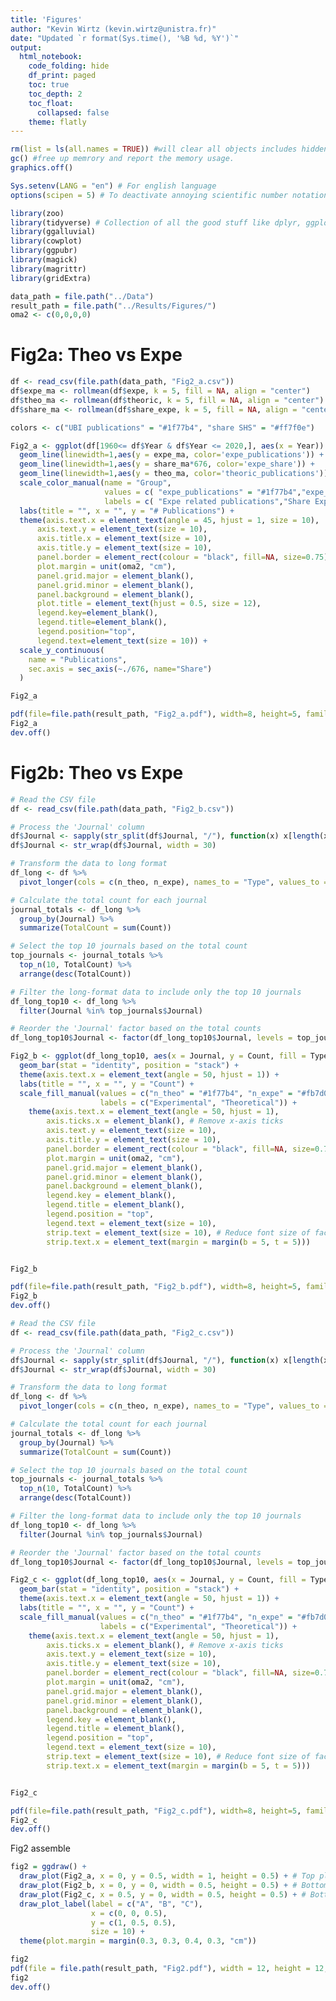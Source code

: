 ```yaml
---
title: 'Figures'
author: "Kevin Wirtz (kevin.wirtz@unistra.fr)"
date: "Updated `r format(Sys.time(), '%B %d, %Y')`"
output:
  html_notebook:
    code_folding: hide
    df_print: paged
    toc: true
    toc_depth: 2
    toc_float:
      collapsed: false
    theme: flatly
---
```


```r

rm(list = ls(all.names = TRUE)) #will clear all objects includes hidden objects.
gc() #free up memrory and report the memory usage.
graphics.off()

Sys.setenv(LANG = "en") # For english language
options(scipen = 5) # To deactivate annoying scientific number notation

library(zoo)
library(tidyverse) # Collection of all the good stuff like dplyr, ggplot2 ect.
library(ggalluvial)
library(cowplot)
library(ggpubr)
library(magick)
library(magrittr)
library(gridExtra)

data_path = file.path("../Data") 
result_path = file.path("../Results/Figures/") 
oma2 <- c(0,0,0,0)
```

# Fig2a: Theo vs Expe
```r
df <- read_csv(file.path(data_path, "Fig2_a.csv"))
df$expe_ma <- rollmean(df$expe, k = 5, fill = NA, align = "center")
df$theo_ma <- rollmean(df$theoric, k = 5, fill = NA, align = "center")
df$share_ma <- rollmean(df$share_expe, k = 5, fill = NA, align = "center")
```


```r
colors <- c("UBI publications" = "#1f77b4", "share SHS" = "#ff7f0e")

Fig2_a <- ggplot(df[1960<= df$Year & df$Year <= 2020,], aes(x = Year)) +
  geom_line(linewidth=1,aes(y = expe_ma, color='expe_publications')) + 
  geom_line(linewidth=1,aes(y = share_ma*676, color='expe_share')) +
  geom_line(linewidth=1,aes(y = theo_ma, color='theoric_publications')) +
  scale_color_manual(name = "Group",
                     values = c( "expe_publications" = "#1f77b4","expe_share"="#ff7f0e", "theoric_publications" = "black"),
                     labels = c( "Expe related publications","Share Expe","Theoric related publications")) +
  labs(title = "", x = "", y = "# Publications") +
  theme(axis.text.x = element_text(angle = 45, hjust = 1, size = 10),
      axis.text.y = element_text(size = 10),
      axis.title.x = element_text(size = 10),
      axis.title.y = element_text(size = 10),
      panel.border = element_rect(colour = "black", fill=NA, size=0.75),
      plot.margin = unit(oma2, "cm"),
      panel.grid.major = element_blank(),
      panel.grid.minor = element_blank(),
      panel.background = element_blank(),
      plot.title = element_text(hjust = 0.5, size = 12),  
      legend.key=element_blank(),
      legend.title=element_blank(),
      legend.position="top",
      legend.text=element_text(size = 10)) +
  scale_y_continuous(
    name = "Publications",
    sec.axis = sec_axis(~./676, name="Share")
  )

Fig2_a

pdf(file=file.path(result_path, "Fig2_a.pdf"), width=8, height=5, family="Helvetica", pointsize=10)
Fig2_a
dev.off()

```

# Fig2b: Theo vs Expe
```r
# Read the CSV file
df <- read_csv(file.path(data_path, "Fig2_b.csv"))

# Process the 'Journal' column
df$Journal <- sapply(str_split(df$Journal, "/"), function(x) x[length(x)])
df$Journal <- str_wrap(df$Journal, width = 30)

# Transform the data to long format
df_long <- df %>%
  pivot_longer(cols = c(n_theo, n_expe), names_to = "Type", values_to = "Count")

# Calculate the total count for each journal
journal_totals <- df_long %>%
  group_by(Journal) %>%
  summarize(TotalCount = sum(Count))

# Select the top 10 journals based on the total count
top_journals <- journal_totals %>%
  top_n(10, TotalCount) %>%
  arrange(desc(TotalCount))

# Filter the long-format data to include only the top 10 journals
df_long_top10 <- df_long %>%
  filter(Journal %in% top_journals$Journal)

# Reorder the 'Journal' factor based on the total counts
df_long_top10$Journal <- factor(df_long_top10$Journal, levels = top_journals$Journal)


```


```r
Fig2_b <- ggplot(df_long_top10, aes(x = Journal, y = Count, fill = Type)) +
  geom_bar(stat = "identity", position = "stack") +
  theme(axis.text.x = element_text(angle = 50, hjust = 1)) +
  labs(title = "", x = "", y = "Count") +
  scale_fill_manual(values = c("n_theo" = "#1f77b4", "n_expe" = "#fb7d07"),
                    labels = c("Experimental", "Theoretical")) +
    theme(axis.text.x = element_text(angle = 50, hjust = 1),
        axis.ticks.x = element_blank(), # Remove x-axis ticks
        axis.text.y = element_text(size = 10),
        axis.title.y = element_text(size = 10),
        panel.border = element_rect(colour = "black", fill=NA, size=0.75),
        plot.margin = unit(oma2, "cm"),
        panel.grid.major = element_blank(),
        panel.grid.minor = element_blank(),
        panel.background = element_blank(),
        legend.key = element_blank(),
        legend.title = element_blank(),
        legend.position = "top",
        legend.text = element_text(size = 10),
        strip.text = element_text(size = 10), # Reduce font size of facet labels
        strip.text.x = element_text(margin = margin(b = 5, t = 5))) 


Fig2_b

pdf(file=file.path(result_path, "Fig2_b.pdf"), width=8, height=5, family="Helvetica", pointsize=6)
Fig2_b
dev.off()

```
```r
# Read the CSV file
df <- read_csv(file.path(data_path, "Fig2_c.csv"))

# Process the 'Journal' column
df$Journal <- sapply(str_split(df$Journal, "/"), function(x) x[length(x)])
df$Journal <- str_wrap(df$Journal, width = 30)

# Transform the data to long format
df_long <- df %>%
  pivot_longer(cols = c(n_theo, n_expe), names_to = "Type", values_to = "Count")

# Calculate the total count for each journal
journal_totals <- df_long %>%
  group_by(Journal) %>%
  summarize(TotalCount = sum(Count))

# Select the top 10 journals based on the total count
top_journals <- journal_totals %>%
  top_n(10, TotalCount) %>%
  arrange(desc(TotalCount))

# Filter the long-format data to include only the top 10 journals
df_long_top10 <- df_long %>%
  filter(Journal %in% top_journals$Journal)

# Reorder the 'Journal' factor based on the total counts
df_long_top10$Journal <- factor(df_long_top10$Journal, levels = top_journals$Journal)
```

```r
Fig2_c <- ggplot(df_long_top10, aes(x = Journal, y = Count, fill = Type)) +
  geom_bar(stat = "identity", position = "stack") +
  theme(axis.text.x = element_text(angle = 50, hjust = 1)) +
  labs(title = "", x = "", y = "Count") +
  scale_fill_manual(values = c("n_theo" = "#1f77b4", "n_expe" = "#fb7d07"),
                    labels = c("Experimental", "Theoretical")) +
    theme(axis.text.x = element_text(angle = 50, hjust = 1),
        axis.ticks.x = element_blank(), # Remove x-axis ticks
        axis.text.y = element_text(size = 10),
        axis.title.y = element_text(size = 10),
        panel.border = element_rect(colour = "black", fill=NA, size=0.75),
        plot.margin = unit(oma2, "cm"),
        panel.grid.major = element_blank(),
        panel.grid.minor = element_blank(),
        panel.background = element_blank(),
        legend.key = element_blank(),
        legend.title = element_blank(),
        legend.position = "top",
        legend.text = element_text(size = 10),
        strip.text = element_text(size = 10), # Reduce font size of facet labels
        strip.text.x = element_text(margin = margin(b = 5, t = 5))) 


Fig2_c

pdf(file=file.path(result_path, "Fig2_c.pdf"), width=8, height=5, family="Helvetica", pointsize=6)
Fig2_c
dev.off()

```

Fig2 assemble
```r
fig2 = ggdraw() +
  draw_plot(Fig2_a, x = 0, y = 0.5, width = 1, height = 0.5) + # Top plot
  draw_plot(Fig2_b, x = 0, y = 0, width = 0.5, height = 0.5) + # Bottom left plot
  draw_plot(Fig2_c, x = 0.5, y = 0, width = 0.5, height = 0.5) + # Bottom right plot
  draw_plot_label(label = c("A", "B", "C"), 
                  x = c(0, 0, 0.5), 
                  y = c(1, 0.5, 0.5), 
                  size = 10) +
  theme(plot.margin = margin(0.3, 0.3, 0.4, 0.3, "cm")) 

fig2
pdf(file = file.path(result_path, "Fig2.pdf"), width = 12, height = 12, family = "Helvetica", pointsize = 12)
fig2
dev.off()
```

